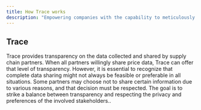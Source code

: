 ```yaml
---
title: How Trace works
description: "Empowering companies with the capability to meticulously trace their products all the way back to the farmer, while simultaneously fostering transparency throughout the supply chain. This initiative aims to create a seamless flow of information, allowing companies to share an authentic and transparent origin story with consumers. By providing comprehensive details about the product's journey from its source to the market, consumers can make informed choices, bolstering trust and sustainability in the marketplace."
---
```

## Trace
Trace provides transparency on the data collected and shared by supply chain partners. When all partners willingly share price data, Trace can offer that level of transparency. However, it is essential to recognize that complete data sharing might not always be feasible or preferable in all situations. Some partners may choose not to share certain information due to various reasons, and that decision must be respected. The goal is to strike a balance between transparency and respecting the privacy and preferences of the involved stakeholders..


